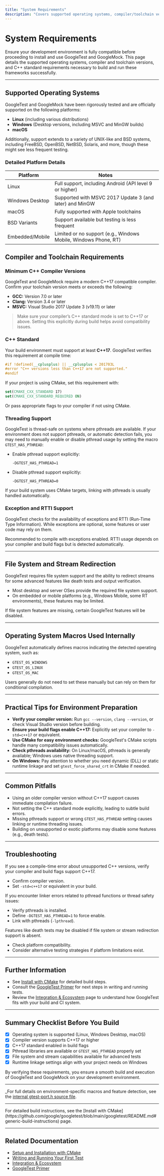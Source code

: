 ```yaml
---
title: "System Requirements"
description: "Covers supported operating systems, compiler/toolchain versions, and C++ standard requirements. Start here to confirm your environment compatibility and prepare your toolchain for GoogleTest and GoogleMock."
---
```


# System Requirements

Ensure your development environment is fully compatible before proceeding to install and use GoogleTest and GoogleMock. This page details the supported operating systems, compiler and toolchain versions, and C++ standard requirements necessary to build and run these frameworks successfully.

---

## Supported Operating Systems

GoogleTest and GoogleMock have been rigorously tested and are officially supported on the following platforms:

- **Linux** (including various distributions)
- **Windows** (Desktop versions, including MSVC and MinGW builds)
- **macOS**

Additionally, support extends to a variety of UNIX-like and BSD systems, including FreeBSD, OpenBSD, NetBSD, Solaris, and more, though these might see less frequent testing.

### Detailed Platform Details

| Platform            | Notes                                                             |
|---------------------|-------------------------------------------------------------------|
| Linux               | Full support, including Android (API level 9 or higher)           |
| Windows Desktop     | Supported with MSVC 2017 Update 3 (and later) and MinGW           |
| macOS               | Fully supported with Apple toolchains                             |
| BSD Variants        | Support available but testing is less frequent                    |
| Embedded/Mobile     | Limited or no support (e.g., Windows Mobile, Windows Phone, RT)   |


## Compiler and Toolchain Requirements

### Minimum C++ Compiler Versions

GoogleTest and GoogleMock require a modern C++17 compatible compiler. Confirm your toolchain version meets or exceeds the following:

- **GCC:** Version 7.0 or later
- **Clang:** Version 3.4 or later
- **MSVC:** Visual Studio 2017 Update 3 (v19.11) or later

> <Tip> Make sure your compiler’s C++ standard mode is set to C++17 or above. Setting this explicitly during build helps avoid compatibility issues. </Tip>

### C++ Standard

Your build environment must support at least **C++17**. GoogleTest verifies this requirement at compile time:

```cpp
#if !defined(__cplusplus) || __cplusplus < 201703L
#error "C++ versions less than C++17 are not supported."
#endif
```

If your project is using CMake, set this requirement with:

```cmake
set(CMAKE_CXX_STANDARD 17)
set(CMAKE_CXX_STANDARD_REQUIRED ON)
```

Or pass appropriate flags to your compiler if not using CMake.

### Threading Support

GoogleTest is thread-safe on systems where pthreads are available. If your environment does not support pthreads, or automatic detection fails, you may need to manually enable or disable pthread usage by setting the macro `GTEST_HAS_PTHREAD`:

- Enable pthread support explicitly:

  ```
  -DGTEST_HAS_PTHREAD=1
  ```

- Disable pthread support explicitly:

  ```
  -DGTEST_HAS_PTHREAD=0
  ```

If your build system uses CMake targets, linking with pthreads is usually handled automatically.

### Exception and RTTI Support

GoogleTest checks for the availability of exceptions and RTTI (Run-Time Type Information). While exceptions are optional, some features or user code may rely on them.

Recommended to compile with exceptions enabled. RTTI usage depends on your compiler and build flags but is detected automatically.

---

## File System and Stream Redirection

GoogleTest requires file system support and the ability to redirect streams for some advanced features like death tests and output verification.

- Most desktop and server OSes provide the required file system support.
- On embedded or mobile platforms (e.g., Windows Mobile, some RT environments), these features may be limited.

If file system features are missing, certain GoogleTest features will be disabled.

---

## Operating System Macros Used Internally

GoogleTest automatically defines macros indicating the detected operating system, such as:

- `GTEST_OS_WINDOWS`
- `GTEST_OS_LINUX`
- `GTEST_OS_MAC`

Users generally do not need to set these manually but can rely on them for conditional compilation.

---

## Practical Tips for Environment Preparation

- **Verify your compiler version:** Run `gcc --version`, `clang --version`, or check Visual Studio version before building.
- **Ensure your build flags enable C++17:** Explicitly set your compiler to `-std=c++17` or equivalent.
- **Use CMake for easy environment checks:** GoogleTest's CMake scripts handle many compatibility issues automatically.
- **Check pthreads availability:** On Linux/macOS, pthreads is generally available; Windows uses native threading support.
- **On Windows:** Pay attention to whether you need dynamic (DLL) or static runtime linkage and set `gtest_force_shared_crt` in CMake if needed.

---

## Common Pitfalls

- Using an older compiler version without C++17 support causes immediate compilation failure.
- Not setting the C++ standard mode explicitly, leading to subtle build errors.
- Missing pthreads support or wrong `GTEST_HAS_PTHREAD` setting causes linking or runtime threading issues.
- Building on unsupported or exotic platforms may disable some features (e.g., death tests).

---

## Troubleshooting

<AccordionGroup title="Common System Requirements Issues">
<Accordion title="C++17 Compliance Error">
If you see a compile-time error about unsupported C++ versions, verify your compiler and build flags support C++17.

- Confirm compiler version.
- Set `-std=c++17` or equivalent in your build.
</Accordion>
<Accordion title="Pthread Not Detected">
If you encounter linker errors related to pthread functions or thread safety issues:

- Verify pthreads is installed.
- Define `-DGTEST_HAS_PTHREAD=1` to force enable.
- Link with pthreads (`-lpthread`).
</Accordion>
<Accordion title="Unsupported Platform Features">
Features like death tests may be disabled if file system or stream redirection support is absent.

- Check platform compatibility.
- Consider alternative testing strategies if platform limitations exist.
</Accordion>
</AccordionGroup>

---

## Further Information

- See [Install with CMake](/getting-started/prerequisites-installation/installation-cmake) for detailed build steps.
- Consult the [GoogleTest Primer](https://github.com/google/googletest/blob/main/docs/primer.md) for next steps in writing and running tests.
- Review the [Integration & Ecosystem](/overview/architecture-features-integration/integration-overview) page to understand how GoogleTest fits with your build and CI system.

---

## Summary Checklist Before You Build

- [x] Operating system is supported (Linux, Windows Desktop, macOS)
- [x] Compiler version supports C++17 or higher
- [x] C++17 standard enabled in build flags
- [x] Pthread libraries are available or `GTEST_HAS_PTHREAD` properly set
- [x] File system and stream capabilities available for advanced tests
- [x] Runtime linkage settings align with your project needs on Windows

By verifying these requirements, you ensure a smooth build and execution of GoogleTest and GoogleMock on your development environment.

---

_For full details on environment-specific macros and feature detection, see the [internal gtest-port.h source file](https://github.com/google/googletest/blob/main/googletest/include/gtest/internal/gtest-port.h).

---

<Callout>
For detailed build instructions, see the [Install with CMake](https://github.com/google/googletest/blob/main/googletest/README.md#generic-build-instructions) page.
</Callout>

---

## Related Documentation

- [Setup and Installation with CMake](/getting-started/prerequisites-installation/installation-cmake)
- [Writing and Running Your First Test](/getting-started/first-test-setup/writing-running-first-test)
- [Integration & Ecosystem](/overview/architecture-features-integration/integration-overview)
- [GoogleTest Primer](https://github.com/google/googletest/blob/main/docs/primer.md)
